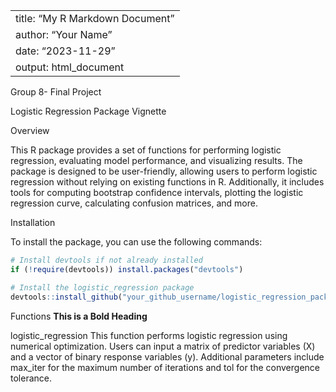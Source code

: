 
---
title: "My R Markdown Document"
author: "Your Name"
date: "2023-11-29"
output: html_document
---

Group 8-  Final Project 
  
Logistic Regression Package Vignette


Overview

This R package provides a set of functions for performing logistic regression, evaluating model performance, and visualizing results. The package is designed to be user-friendly, allowing users to perform logistic regression without relying on existing functions in R. Additionally, it includes tools for computing bootstrap confidence intervals, plotting the logistic regression curve, calculating confusion matrices, and more.

Installation

To install the package, you can use the following commands:


```r

# Install devtools if not already installed
if (!require(devtools)) install.packages("devtools")

# Install the logistic_regression package
devtools::install_github("your_github_username/logistic_regression_package")

```

Functions <span style="font-weight: bold;">This is a Bold Heading</span>


logistic_regression
This function performs logistic regression using numerical optimization. Users can input a matrix of predictor variables (X) and a vector of binary response variables (y). Additional parameters include max_iter for the maximum number of iterations and tol for the convergence tolerance.